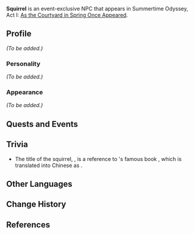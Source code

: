 {{Meta
<!-- Remove this template after adding the missing info -->
|missing_NPC_profile  = yes
}}
{{Character Infobox
|name             = Squirrel
|type             = Event NPC
|image            = NPC Squirrel (Summertime Odyssey).png
|region           = Golden Apple Archipelago
|region2          = Mondstadt
|title            = Strange Life-Form Here
|voiceEN          = [[imdb:nm4413987|Howard Wang]]<ref>Twitter: [https://twitter.com/TheHowardWang/status/1562905355524268032 EN VA Self Announcement]</ref>
|voiceJP          = {{w|ja:高瀬泰幸|Takase Yasuyuki ({{ja|高瀬 泰幸}})}}<ref name="Takase Yasuyuki">Twitter: [https://twitter.com/takasemanrx/status/1549240325524574208 JP VA Self Announcement]</ref>
|voiceKR          = {{w|ko:이주승|Lee Ju-seung ({{ko|이주승}})}}<ref>YouTube: [https://youtu.be/k34nzt6nrTE KR VA Self Announcement]</ref>
}}
'''Squirrel''' is an event-exclusive NPC that appears in Summertime Odyssey, Act I: [[As the Courtyard in Spring Once Appeared (Part 1)|As the Courtyard in Spring Once Appeared]].

==Profile==
<!-- Detailed story/lore information goes here. -->
''(To be added.)''

===Personality===
''(To be added.)''

===Appearance===
<!-- Keep appearance section short and concise. Limit to 2 paragraphs with 3-4 sentences each. -->
''(To be added.)''

==Quests and Events==
{{Quests and Events}}

==Trivia==
*The title of the squirrel, {{Lang|"Strange Life-Form Here"|zh=神奇生物在这里|zh_lit=Here Are the Fantastic Life-Forms}}, is a reference to {{w|J. K. Rowling}}'s famous book ''{{w|Fantastic Beasts and Where to Find Them}}'', which is translated into Chinese as {{Lang|mini=1|zh=神奇动物在哪里|zh_lit=Where Are the Fantastic Animals}}.

==Other Languages==
{{Transclude|Squirrel|Other Languages}}

==Change History==
{{Change History|2.8}}

==References==
{{Reflist}}